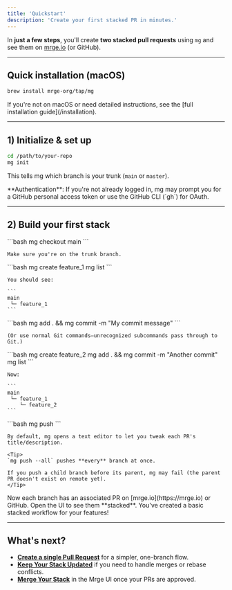 ```yaml
---
title: 'Quickstart'
description: 'Create your first stacked PR in minutes.'
---
```


In **just a few steps**, you'll create **two stacked pull requests** using `mg` and see them on [mrge.io](https://mrge.io) (or GitHub).

---

## Quick installation (macOS)

```bash
brew install mrge-org/tap/mg
```

<Note>
  If you're not on macOS or need detailed instructions, see the [full
  installation guide](/installation).
</Note>

---

## 1) Initialize & set up

```bash
cd /path/to/your-repo
mg init
```

This tells mg which branch is your trunk (`main` or `master`).

<Tip>
  **Authentication**: If you're not already logged in, mg may prompt you for a
  GitHub personal access token or use the GitHub CLI (`gh`) for OAuth.
</Tip>

---

## 2) Build your first stack

<Steps>
  <Step title="Check out trunk">
    ```bash
    mg checkout main
    ```

    Make sure you're on the trunk branch.

  </Step>

  <Step title="Create the first branch">
    ```bash
    mg create feature_1
    mg list
    ```

    You should see:

    ```
    main
     └─ feature_1
    ```

  </Step>

  <Step title="Write code & commit">
    ```bash
    mg add . && mg commit -m "My commit message"
    ```

    (Or use normal Git commands—unrecognized subcommands pass through to Git.)

  </Step>

  <Step title="Add a second branch">
    ```bash
    mg create feature_2
    mg add . && mg commit -m "Another commit"
    mg list
    ```

    Now:

    ```
    main
     └─ feature_1
        └─ feature_2
    ```

  </Step>

  <Step title="Push your stack to remote">
    ```bash
    mg push
    ```

    By default, mg opens a text editor to let you tweak each PR's title/description.

    <Tip>
    `mg push --all` pushes **every** branch at once.

    If you push a child branch before its parent, mg may fail (the parent PR doesn't exist on remote yet).
    </Tip>

  </Step>

  <Step title="Check your PRs">
    Now each branch has an associated PR on [mrge.io](https://mrge.io) or GitHub.
    Open the UI to see them **stacked**. You've created a basic stacked workflow for your features!

  </Step>
</Steps>

---

## What's next?

- **[Create a single Pull Request](/docs/how-to-guides/create-a-pull-request)** for a simpler, one-branch flow.
- **[Keep Your Stack Updated](/docs/how-to-guides/keep-your-stack-updated)** if you need to handle merges or rebase conflicts.
- **[Merge Your Stack](/docs/how-to-guides/merge-your-stack)** in the Mrge UI once your PRs are approved.
